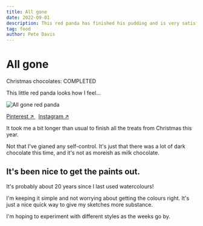 ```yaml
---
title: All gone
date: 2022-09-01
description: This red panda has finished his pudding and is very satisfied
tag: food
author: Pete Davis
---
```



# All gone

Christmas chocolates: COMPLETED

This little red panda looks how I feel...

<Image
  src="/images/all-gone-red-panda.jpeg"
  alt="All gone red panda"
  width={1000}
  height={1000}
  priority
  className="next-image"
/>

[Pinterest ↗ ](https://www.pinterest.co.uk/pin/?)&nbsp; [Instagram ↗ ](https://www.instagram.com/p/?/)

It took me a bit longer than usual to finish all the treats from Christmas this year.

Not that I've gianed any self-control. It's just that there was a lot of dark chocolate this time, and it's not as moreish as milk chocolate.

## It's been nice to get the paints out. 

It's probably about 20 years since I last used watercolours! 

I'm keeping it simple and not worrying about getting the colours right. It's just a nice quick way to give my sketches more substance.

I'm hoping to experiment with different styles as the weeks go by.
